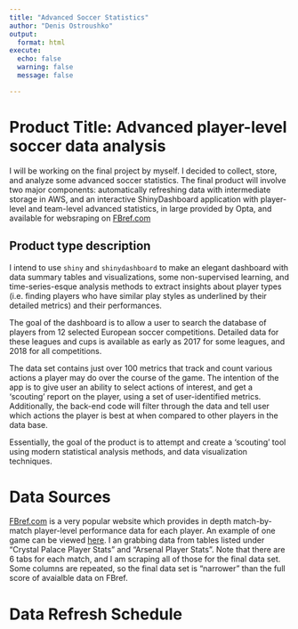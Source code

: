 ```yaml
---
title: "Advanced Soccer Statistics"
author: "Denis Ostroushko"
output:
  format: html
execute:
  echo: false
  warning: false
  message: false

---
```


<!-- gfm --> 

# Product Title: Advanced player-level soccer data analysis

I will be working on the final project by myself. I decided to collect, store, and analyze some advanced soccer statistics. 
The final product will involve two major components: automatically refreshing data with intermediate storage in AWS, and 
an interactive ShinyDashboard application with player-level and team-level advanced statistics, in large provided by Opta, 
and available for websraping on [FBref.com](https://fbref.com/en/)


## Product type description 

I intend to use `shiny` and `shinydashboard` to make an elegant dashboard with data summary tables and visualizations, some
non-supervised learning, and time-series-esque analysis methods to extract insights about player types (i.e. finding players who have similar play styles as underlined by their detailed metrics) and their performances. 

The goal of the dashboard is to allow a user to search the database of players from 12 selected European soccer competitions. 
Detailed data for these leagues and cups is available as early as 2017 for some leagues, and 2018 for all competitions. 

The data set contains just over 100 metrics that track and count various actions a player may do over the course of the game. 
The intention of the app is to give user an ability to select actions of interest, and get a 'scouting' report on the player,
using a set of user-identified metrics. Additionally, the back-end code will filter through the data and tell user which 
actions the player is best at when compared to other players in the data base. 

Essentially, the goal of the product is to attempt and create a 'scouting' tool using modern statistical analysis methods, and 
data visualization techniques. 

# Data Sources 

[FBref.com](https://fbref.com/en/) is a very popular website which provides in depth match-by-match player-level performance 
data for each player. An example of one game can be viewed [here](https://fbref.com/en/matches/e62f6e78/Crystal-Palace-Arsenal-August-5-2022-Premier-League).
I an grabbing data from tables listed under "Crystal Palace Player Stats" and "Arsenal Player Stats". 
Note that there are 6 tabs for each match, and I am scraping all of those for the final data set. Some columns are repeated, 
so the final data set is "narrower" than the full score of avaialble data on FBref. 

# Data Refresh Schedule

# 
